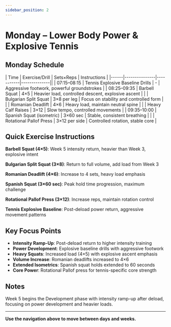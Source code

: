 ```yaml
---
sidebar_position: 2
---
```



<WorkoutNav weekNumber={5} />

# Monday – Lower Body Power & Explosive Tennis

## Monday Schedule

| Time | Exercise/Drill | Sets×Reps | Instructions |
|------|---------------|-----------|--------------||
| 07:15–08:15 | Tennis Explosive Baseline Drills | - | Aggressive footwork, powerful groundstrokes |
| 08:25–09:35 | Barbell Squat | 4×5 | Heavier load, controlled descent, explosive ascent |
| | Bulgarian Split Squat | 3×8 per leg | Focus on stability and controlled form |
| | Romanian Deadlift | 4×6 | Heavy load, maintain neutral spine |
| | Heavy Calf Raises | 3×12 | Slow tempo, controlled movements |
| 09:35–10:00 | Spanish Squat (isometric) | 3×60 sec | Stable, consistent breathing |
| | Rotational Pallof Press | 3×12 per side | Controlled rotation, stable core |

## Quick Exercise Instructions

**Barbell Squat (4×5)**: Week 5 intensity return, heavier than Week 3, explosive intent

**Bulgarian Split Squat (3×8)**: Return to full volume, add load from Week 3

**Romanian Deadlift (4×6)**: Increase to 4 sets, heavy load emphasis

**Spanish Squat (3×60 sec)**: Peak hold time progression, maximum challenge

**Rotational Pallof Press (3×12)**: Increase reps, maintain rotation control

**Tennis Explosive Baseline**: Post-deload power return, aggressive movement patterns

## Key Focus Points

- **Intensity Ramp-Up**: Post-deload return to higher intensity training
- **Power Development**: Explosive baseline drills with aggressive footwork
- **Heavy Squats**: Increased load (4×5) with explosive ascent emphasis
- **Volume Increase**: Romanian deadlifts increased to 4×6
- **Extended Isometrics**: Spanish squat holds extended to 60 seconds
- **Core Power**: Rotational Pallof press for tennis-specific core strength

## Notes

Week 5 begins the Development phase with intensity ramp-up after deload, focusing on power development and heavier loads.

---

**Use the navigation above to move between days and weeks.**
